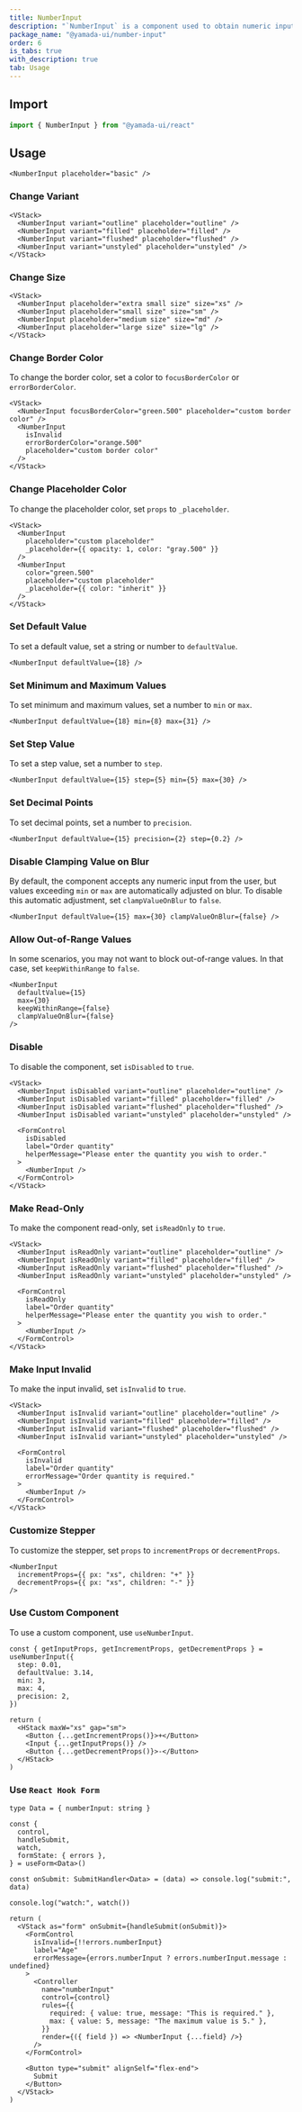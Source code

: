 ```yaml
---
title: NumberInput
description: "`NumberInput` is a component used to obtain numeric input from the user."
package_name: "@yamada-ui/number-input"
order: 6
is_tabs: true
with_description: true
tab: Usage
---
```


## Import

```ts
import { NumberInput } from "@yamada-ui/react"
```

## Usage

```tsx
<NumberInput placeholder="basic" />
```

### Change Variant

```tsx
<VStack>
  <NumberInput variant="outline" placeholder="outline" />
  <NumberInput variant="filled" placeholder="filled" />
  <NumberInput variant="flushed" placeholder="flushed" />
  <NumberInput variant="unstyled" placeholder="unstyled" />
</VStack>
```

### Change Size

```tsx
<VStack>
  <NumberInput placeholder="extra small size" size="xs" />
  <NumberInput placeholder="small size" size="sm" />
  <NumberInput placeholder="medium size" size="md" />
  <NumberInput placeholder="large size" size="lg" />
</VStack>
```

### Change Border Color

To change the border color, set a color to `focusBorderColor` or `errorBorderColor`.

```tsx
<VStack>
  <NumberInput focusBorderColor="green.500" placeholder="custom border color" />
  <NumberInput
    isInvalid
    errorBorderColor="orange.500"
    placeholder="custom border color"
  />
</VStack>
```

### Change Placeholder Color

To change the placeholder color, set `props` to `_placeholder`.

```tsx
<VStack>
  <NumberInput
    placeholder="custom placeholder"
    _placeholder={{ opacity: 1, color: "gray.500" }}
  />
  <NumberInput
    color="green.500"
    placeholder="custom placeholder"
    _placeholder={{ color: "inherit" }}
  />
</VStack>
```

### Set Default Value

To set a default value, set a string or number to `defaultValue`.

```tsx
<NumberInput defaultValue={18} />
```

### Set Minimum and Maximum Values

To set minimum and maximum values, set a number to `min` or `max`.

```tsx
<NumberInput defaultValue={18} min={8} max={31} />
```

### Set Step Value

To set a step value, set a number to `step`.

```tsx
<NumberInput defaultValue={15} step={5} min={5} max={30} />
```

### Set Decimal Points

To set decimal points, set a number to `precision`.

```tsx
<NumberInput defaultValue={15} precision={2} step={0.2} />
```

### Disable Clamping Value on Blur

By default, the component accepts any numeric input from the user, but values exceeding `min` or `max` are automatically adjusted on blur. To disable this automatic adjustment, set `clampValueOnBlur` to `false`.

```tsx
<NumberInput defaultValue={15} max={30} clampValueOnBlur={false} />
```

### Allow Out-of-Range Values

In some scenarios, you may not want to block out-of-range values. In that case, set `keepWithinRange` to `false`.

```tsx
<NumberInput
  defaultValue={15}
  max={30}
  keepWithinRange={false}
  clampValueOnBlur={false}
/>
```

### Disable

To disable the component, set `isDisabled` to `true`.

```tsx
<VStack>
  <NumberInput isDisabled variant="outline" placeholder="outline" />
  <NumberInput isDisabled variant="filled" placeholder="filled" />
  <NumberInput isDisabled variant="flushed" placeholder="flushed" />
  <NumberInput isDisabled variant="unstyled" placeholder="unstyled" />

  <FormControl
    isDisabled
    label="Order quantity"
    helperMessage="Please enter the quantity you wish to order."
  >
    <NumberInput />
  </FormControl>
</VStack>
```

### Make Read-Only

To make the component read-only, set `isReadOnly` to `true`.

```tsx
<VStack>
  <NumberInput isReadOnly variant="outline" placeholder="outline" />
  <NumberInput isReadOnly variant="filled" placeholder="filled" />
  <NumberInput isReadOnly variant="flushed" placeholder="flushed" />
  <NumberInput isReadOnly variant="unstyled" placeholder="unstyled" />

  <FormControl
    isReadOnly
    label="Order quantity"
    helperMessage="Please enter the quantity you wish to order."
  >
    <NumberInput />
  </FormControl>
</VStack>
```

### Make Input Invalid

To make the input invalid, set `isInvalid` to `true`.

```tsx
<VStack>
  <NumberInput isInvalid variant="outline" placeholder="outline" />
  <NumberInput isInvalid variant="filled" placeholder="filled" />
  <NumberInput isInvalid variant="flushed" placeholder="flushed" />
  <NumberInput isInvalid variant="unstyled" placeholder="unstyled" />

  <FormControl
    isInvalid
    label="Order quantity"
    errorMessage="Order quantity is required."
  >
    <NumberInput />
  </FormControl>
</VStack>
```

### Customize Stepper

To customize the stepper, set `props` to `incrementProps` or `decrementProps`.

```tsx
<NumberInput
  incrementProps={{ px: "xs", children: "+" }}
  decrementProps={{ px: "xs", children: "-" }}
/>
```

### Use Custom Component

To use a custom component, use `useNumberInput`.

```tsx functional=true
const { getInputProps, getIncrementProps, getDecrementProps } = useNumberInput({
  step: 0.01,
  defaultValue: 3.14,
  min: 3,
  max: 4,
  precision: 2,
})

return (
  <HStack maxW="xs" gap="sm">
    <Button {...getIncrementProps()}>+</Button>
    <Input {...getInputProps()} />
    <Button {...getDecrementProps()}>-</Button>
  </HStack>
)
```

### Use `React Hook Form`

```tsx functional=true
type Data = { numberInput: string }

const {
  control,
  handleSubmit,
  watch,
  formState: { errors },
} = useForm<Data>()

const onSubmit: SubmitHandler<Data> = (data) => console.log("submit:", data)

console.log("watch:", watch())

return (
  <VStack as="form" onSubmit={handleSubmit(onSubmit)}>
    <FormControl
      isInvalid={!!errors.numberInput}
      label="Age"
      errorMessage={errors.numberInput ? errors.numberInput.message : undefined}
    >
      <Controller
        name="numberInput"
        control={control}
        rules={{
          required: { value: true, message: "This is required." },
          max: { value: 5, message: "The maximum value is 5." },
        }}
        render={({ field }) => <NumberInput {...field} />}
      />
    </FormControl>

    <Button type="submit" alignSelf="flex-end">
      Submit
    </Button>
  </VStack>
)
```

